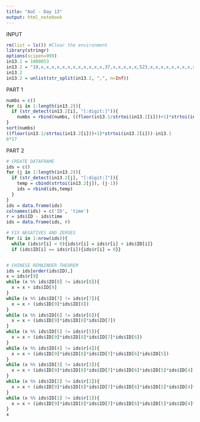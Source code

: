 ```yaml
---
title: "AoC - Day 13"
output: html_notebook
---
```


INPUT

```r
rm(list = ls()) #Clear the environment
library(stringr)
options(scipen=999)
in13.1 = 1000053
in13.2 = "19,x,x,x,x,x,x,x,x,x,x,x,x,37,x,x,x,x,x,523,x,x,x,x,x,x,x,x,x,x,x,x,x,x,x,x,x,13,x,x,x,x,23,x,x,x,x,x,29,x,547,x,x,x,x,x,x,x,x,x,41,x,x,x,x,x,x,17"
in13.2
in13.2 = unlist(str_split(in13.2, ",", n=Inf))
```

PART 1

```r
numbs = c()
for (i in 1:length(in13.2)){
  if (str_detect(in13.2[i], "[:digit:]")){
    numbs = rbind(numbs, ((floor(in13.1/strtoi(in13.2[i]))+1)*strtoi(in13.2[i]))-in13.1)}
}
sort(numbs)
((floor(in13.1/strtoi(in13.2[i]))+1)*strtoi(in13.2[i]))-in13.1
6*17
```


PART 2

```r
# CREATE DATAFRAME
ids = c()
for (j in 1:length(in13.2)){
  if (str_detect(in13.2[j], "[:digit:]")){
    temp = cbind(strtoi(in13.2[j]), (j-1))
    ids = rbind(ids,temp)
  }
}
ids = data.frame(ids)
colnames(ids) = c('ID', 'time')
r = ids$ID - ids$time
ids = data.frame(ids, r)

# FIX NEGATIVES AND ZEROES
for (i in 1:nrow(ids)){
  while (ids$r[i] < 0){ids$r[i] = ids$r[i] + ids$ID[i]}
  if (ids$ID[i] == ids$r[i]){ids$r[i] = 0}}


# CHINESE REMAINDER THEOREM
ids = ids[order(ids$ID),]
x = ids$r[9]
while (x %% ids$ID[8] != ids$r[8]){
  x = x + ids$ID[9]
}
while (x %% ids$ID[7] != ids$r[7]){
  x = x + (ids$ID[9]*ids$ID[8])
}
while (x %% ids$ID[6] != ids$r[6]){
  x = x + (ids$ID[9]*ids$ID[8]*ids$ID[7])
}
while (x %% ids$ID[5] != ids$r[5]){
  x = x + (ids$ID[9]*ids$ID[8]*ids$ID[7]*ids$ID[6])
}
while (x %% ids$ID[4] != ids$r[4]){
  x = x + (ids$ID[9]*ids$ID[8]*ids$ID[7]*ids$ID[6]*ids$ID[5])
}
while (x %% ids$ID[3] != ids$r[3]){
  x = x + (ids$ID[9]*ids$ID[8]*ids$ID[7]*ids$ID[6]*ids$ID[5]*ids$ID[4])
}
while (x %% ids$ID[2] != ids$r[2]){
  x = x + (ids$ID[9]*ids$ID[8]*ids$ID[7]*ids$ID[6]*ids$ID[5]*ids$ID[4]*ids$ID[3])
}
while (x %% ids$ID[1] != ids$r[1]){
  x = x + (ids$ID[9]*ids$ID[8]*ids$ID[7]*ids$ID[6]*ids$ID[5]*ids$ID[4]*ids$ID[3]*ids$ID[2])
}
x

```

